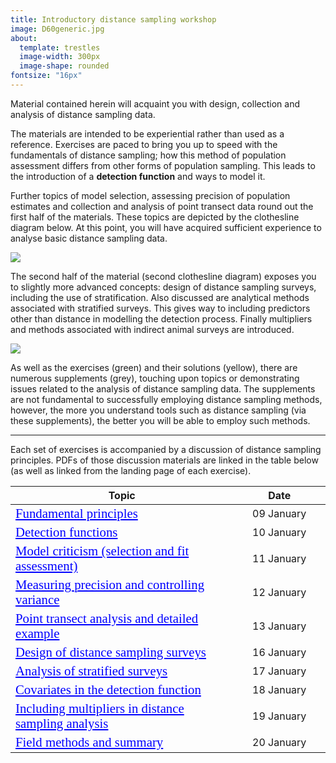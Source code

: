 ```yaml
---
title: Introductory distance sampling workshop
image: D60generic.jpg
about: 
  template: trestles
  image-width: 300px
  image-shape: rounded
fontsize: "16px"
---
```



<style>

a:link {
  color: blue;
  font-family: verdana;
  font-size: 130%;
}
a:visited {
  color: red;
  font-family: verdana;
  font-size: 100%;
}

</style>

Material contained herein will acquaint you with design, collection and analysis of distance sampling data.

The materials are intended to be experiential rather than used as a reference. Exercises are paced to bring you up to speed with the fundamentals of distance sampling; how this method of population assessment differs from other forms of population sampling. This leads to the introduction of a **detection function** and ways to model it.

Further topics of model selection, assessing precision of population estimates and collection and analysis of point transect data round out the first half of the materials. These topics are depicted by the clothesline diagram below. At this point, you will have acquired sufficient experience to analyse basic distance sampling data.

::: column-body-outset
![](ericline%201.svg)
:::

The second half of the material (second clothesline diagram) exposes you to slightly more advanced concepts: design of distance sampling surveys, including the use of stratification. Also discussed are analytical methods associated with stratified surveys. This gives way to including predictors other than distance in modelling the detection process. Finally multipliers and methods associated with indirect animal surveys are introduced.

::: column-body-outset
![](wkshp-part2.svg)
:::

As well as the exercises (green) and their solutions (yellow), there are numerous supplements (grey), touching upon topics or demonstrating issues related to the analysis of distance sampling data. The supplements are not fundamental to successfully employing distance sampling methods, however, the more you understand tools such as distance sampling (via these supplements), the better you will be able to employ such methods.

------------------------------------------------------------------------

Each set of exercises is accompanied by a discussion of distance sampling principles. PDFs of those discussion materials are linked in the table below (as well as linked from the landing page of each exercise).

| Topic                                                                              |    Date    |
|---------------------------------------------------|:-------------------:|
| [Fundamental principles](/lectures/BlockA-22.pdf)                              | 09 January |
| [Detection functions](/lectures/BlockB-22.pdf)                                 | 10 January |
| [Model criticism (selection and fit assessment)](/lectures/BlockC-22.pdf)      | 11 January |
| [Measuring precision and controlling variance](/lectures/BlockD-22.pdf)        | 12 January |
| [Point transect analysis and detailed example](/lectures/BlockE-22.pdf)        | 13 January |
| [Design of distance sampling surveys](/lectures/BlockF-22.pdf)                 | 16 January |
| [Analysis of stratified surveys](/lectures/BlockG-22.pdf)                      | 17 January |
| [Covariates in the detection function](/lectures/BlockH-22.pdf)                | 18 January |
| [Including multipliers in distance sampling analysis](/lectures/BlockI-22.pdf) | 19 January |
| [Field methods and summary](/lectures/BlockJ-22.pdf)                           | 20 January |
